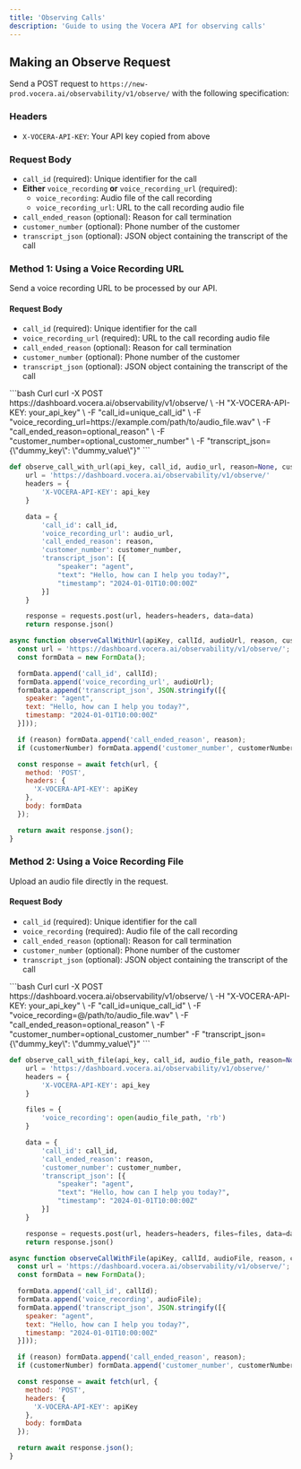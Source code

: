```yaml
---
title: 'Observing Calls'
description: 'Guide to using the Vocera API for observing calls'
---
```


## Making an Observe Request

Send a POST request to `https://new-prod.vocera.ai/observability/v1/observe/` with the following specification:

### Headers

- `X-VOCERA-API-KEY`: Your API key copied from above

### Request Body

- `call_id` (required): Unique identifier for the call
- **Either** `voice_recording` **or** `voice_recording_url` (required):
  - `voice_recording`: Audio file of the call recording
  - `voice_recording_url`: URL to the call recording audio file
- `call_ended_reason` (optional): Reason for call termination
- `customer_number` (optional): Phone number of the customer
- `transcript_json` (optional): JSON object containing the transcript of the call

### Method 1: Using a Voice Recording URL

Send a voice recording URL to be processed by our API.

#### Request Body
- `call_id` (required): Unique identifier for the call
- `voice_recording_url` (required): URL to the call recording audio file
- `call_ended_reason` (optional): Reason for call termination
- `customer_number` (optional): Phone number of the customer
- `transcript_json` (optional): JSON object containing the transcript of the call

<CodeGroup>
```bash Curl
curl -X POST https://dashboard.vocera.ai/observability/v1/observe/ \
  -H "X-VOCERA-API-KEY: your_api_key" \
  -F "call_id=unique_call_id" \
  -F "voice_recording_url=https://example.com/path/to/audio_file.wav" \
  -F "call_ended_reason=optional_reason" \
  -F "customer_number=optional_customer_number" \
  -F "transcript_json={\"dummy_key\": \"dummy_value\"}"
```

```python Python
def observe_call_with_url(api_key, call_id, audio_url, reason=None, customer_number=None):
    url = 'https://dashboard.vocera.ai/observability/v1/observe/'
    headers = {
        'X-VOCERA-API-KEY': api_key
    }

    data = {
        'call_id': call_id,
        'voice_recording_url': audio_url,
        'call_ended_reason': reason,
        'customer_number': customer_number,
        'transcript_json': [{
            "speaker": "agent",
            "text": "Hello, how can I help you today?",
            "timestamp": "2024-01-01T10:00:00Z"
        }]
    }

    response = requests.post(url, headers=headers, data=data)
    return response.json()
```

```javascript JavaScript
async function observeCallWithUrl(apiKey, callId, audioUrl, reason, customerNumber) {
  const url = 'https://dashboard.vocera.ai/observability/v1/observe/';
  const formData = new FormData();

  formData.append('call_id', callId);
  formData.append('voice_recording_url', audioUrl);
  formData.append('transcript_json', JSON.stringify([{
    speaker: "agent",
    text: "Hello, how can I help you today?",
    timestamp: "2024-01-01T10:00:00Z"
  }]));

  if (reason) formData.append('call_ended_reason', reason);
  if (customerNumber) formData.append('customer_number', customerNumber);

  const response = await fetch(url, {
    method: 'POST',
    headers: {
      'X-VOCERA-API-KEY': apiKey
    },
    body: formData
  });

  return await response.json();
}
```
</CodeGroup>

### Method 2: Using a Voice Recording File

Upload an audio file directly in the request.

#### Request Body
- `call_id` (required): Unique identifier for the call
- `voice_recording` (required): Audio file of the call recording
- `call_ended_reason` (optional): Reason for call termination
- `customer_number` (optional): Phone number of the customer
- `transcript_json` (optional): JSON object containing the transcript of the call

<CodeGroup>
```bash Curl
curl -X POST https://dashboard.vocera.ai/observability/v1/observe/ \
  -H "X-VOCERA-API-KEY: your_api_key" \
  -F "call_id=unique_call_id" \
  -F "voice_recording=@/path/to/audio_file.wav" \
  -F "call_ended_reason=optional_reason" \
  -F "customer_number=optional_customer_number"
  -F "transcript_json={\"dummy_key\": \"dummy_value\"}"
```

```python Python
def observe_call_with_file(api_key, call_id, audio_file_path, reason=None, customer_number=None):
    url = 'https://dashboard.vocera.ai/observability/v1/observe/'
    headers = {
        'X-VOCERA-API-KEY': api_key
    }

    files = {
        'voice_recording': open(audio_file_path, 'rb')
    }

    data = {
        'call_id': call_id,
        'call_ended_reason': reason,
        'customer_number': customer_number,
        'transcript_json': [{
            "speaker": "agent",
            "text": "Hello, how can I help you today?",
            "timestamp": "2024-01-01T10:00:00Z"
        }]
    }

    response = requests.post(url, headers=headers, files=files, data=data)
    return response.json()
```

```javascript JavaScript
async function observeCallWithFile(apiKey, callId, audioFile, reason, customerNumber) {
  const url = 'https://dashboard.vocera.ai/observability/v1/observe/';
  const formData = new FormData();

  formData.append('call_id', callId);
  formData.append('voice_recording', audioFile);
  formData.append('transcript_json', JSON.stringify([{
    speaker: "agent",
    text: "Hello, how can I help you today?",
    timestamp: "2024-01-01T10:00:00Z"
  }]));

  if (reason) formData.append('call_ended_reason', reason);
  if (customerNumber) formData.append('customer_number', customerNumber);

  const response = await fetch(url, {
    method: 'POST',
    headers: {
      'X-VOCERA-API-KEY': apiKey
    },
    body: formData
  });

  return await response.json();
}
```
</CodeGroup>
